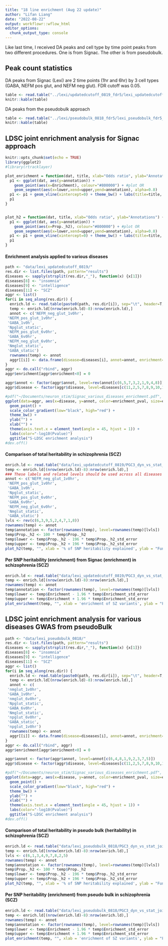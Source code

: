 ```yaml
---
title: "18 line enrichment (Aug 22 update)"
author: "Lifan Liang"
date: "2022-08-22"
output: workflowr::wflow_html
editor_options:
  chunk_output_type: console
---
```


Like last time, I received DA peaks and cell type by time point peaks from two different procedures. One is from Signac. The other is from pseudobulk. 

## Peak count statistics
DA peaks from Signac (Lexi) are 2 time points (1hr and 6hr) by 3 cell types (GABA, NEFM pos glut, and NEFM neg glut). FDR cutoff was 0.05.
```r
table <- read.table("../lexi/updatedcutoff_0819_fdr5/lexi_updatedcutoff_fdr5_0819.counts")
knitr::kable(table)
```

DA peaks from the pseudobulk approach
```r
table <- read.table("../lexi/pseudobulk_0818_fdr5/lexi_pseudobulk_fdr5_0818.counts")
knitr::kable(table)
```


## LDSC joint enrichment analysis for Signac approach

```r
knitr::opts_chunk$set(echo = TRUE)
library(ggplot2)
#library(rtracklayer)

plot_enrichment = function(dat, title, xlab="Odds ratio", ylab="Annotations") {
  p1 <- ggplot(dat, aes(y=annotation)) + 
    geom_point(aes(x=Enrichment), colour="#800000") + #plot OR
    geom_segment(aes(x=lower,xend=upper,yend=annotation), alpha=0.8)
  p1 <- p1 + geom_vline(xintercept=0) + theme_bw() + labs(title=title, x=xlab, y=ylab)
  p1
}


plot_h2 = function(dat, title, xlab="Odds ratio", ylab="Annotations") {
  p1 <- ggplot(dat, aes(y=annotation)) + 
    geom_point(aes(x=Prop._h2), colour="#800000") + #plot OR
    geom_segment(aes(x=lower,xend=upper,yend=annotation), alpha=0.8)
  p1 <- p1 + geom_vline(xintercept=0) + theme_bw() + labs(title=title, x=xlab, y=ylab)
  p1
}
```

#### Enrichment analysis applied to various diseases
```r
path <- "data/lexi_updatedcutoff_0819/"
res.dir <- list.files(path, pattern="results")
diseases <- sapply(strsplit(res.dir,"_"), function(x) {x[1]})
diseases[8] <- "insomnia"
diseases[9] <- "intelligence"
diseases[11] <- "SCZ"
aggr <- list()
for(i in seq_along(res.dir)) {
  enrich.ld <- read.table(paste0(path, res.dir[i]), sep="\t", header=T, row.names=1)
  temp <- enrich.ld[(nrow(enrich.ld)-8):nrow(enrich.ld),]
  annot <- c('NEFM_neg_glut_1v0hr',
 'NEFM_pos_glut_1v0hr',
 'GABA_1v0h',
 'Npglut_static',
 'NEFM_pos_glut_6v0hr',
 'GABA_6v0hr',
 'NEFM_neg_glut_6v0hr',
 'Nmglut_static',
 'GABA_static')
  rownames(temp) <- annot
  aggr[[i]] <- data.frame(disease=diseases[i], annot=annot, enrichment=temp$Enrichment, enrichment_pval=-log10(temp$Enrichment_p))
}
aggr <- do.call("rbind", aggr)
aggr$enrichment[aggr$enrichment<0] = 0

aggr$annot <- factor(aggr$annot, level=rev(annot[c(6,5,7,3,2,1,9,4,8)]))
aggr$disease <- factor(aggr$disease, level=diseases[c(11,2,5,7,8,9,10,1,6,4,12,3)])

#pdf("~/Documents/neuron_stim/Signac_various_diseases_enrichment.pdf", width = 9, height=5)
ggplot(data=aggr, aes(x=disease, y=annot, color=enrichment_pval, size=enrichment)) + 
  geom_point() +
  scale_color_gradient(low="black", high="red") +
  theme_bw() + 
  ylab("") + 
  xlab("") + 
  theme(axis.text.x = element_text(angle = 45, hjust = 1)) +
  labs(color="-log10(Pvalue)")
  ggtitle("S-LDSC enrichment analysis")
#dev.off()
```

#### Comparison of total heritability in schizophrenia (SCZ)
```r
enrich.ld <- read.table("data/lexi_updatedcutoff_0819/PGC3_dyn_vs_stat_joint.results", sep="\t", header=T, row.names=1)
temp <- enrich.ld[(nrow(enrich.ld)-8):nrow(enrich.ld),]
### These labels and related levels should be used across all diseases
annot <- c('NEFM_neg_glut_1v0hr',
 'NEFM_pos_glut_1v0hr',
 'GABA_1v0h',
 'Npglut_static',
 'NEFM_pos_glut_6v0hr',
 'GABA_6v0hr',
 'NEFM_neg_glut_6v0hr',
 'Nmglut_static',
 'GABA_static')
lvls <- rev(c(6,3,9,5,2,4,7,1,8))
rownames(temp) <- annot
temp$annotation <- factor(rownames(temp), level=rownames(temp)[lvls])
temp$Prop._h2 <- 100 * temp$Prop._h2
temp$lower <- temp$Prop._h2 - 196 * temp$Prop._h2_std_error
temp$upper <- temp$Prop._h2 + 196 * temp$Prop._h2_std_error
plot_h2(temp, "", xlab = '% of SNP heritability explained', ylab = "Functional annotations")
```

#### Per SNP heritability (enrichment) from Signac (enrichment) in schizophrenia (SCZ)
```r
enrich.ld <- read.table("data/lexi_updatedcutoff_0819/PGC3_dyn_vs_stat_joint.results", sep="\t", header=T, row.names=1)
temp <- enrich.ld[(nrow(enrich.ld)-8):nrow(enrich.ld),]
rownames(temp) <- annot
temp$annotation <- factor(rownames(temp), level=rownames(temp)[lvls])
temp$lower <- temp$Enrichment - 1.96 * temp$Enrichment_std_error
temp$upper <- temp$Enrichment + 1.96 * temp$Enrichment_std_error
plot_enrichment(temp, "", xlab = 'enrichment of SZ variants', ylab = "Functional annotations")
```




## LDSC joint enrichment analysis for various diseases GWAS from pseudoBulk
```r
path <- "data/lexi_pseudobulk_0818/"
res.dir <- list.files(path, pattern="results")
diseases <- sapply(strsplit(res.dir,"_"), function(x) {x[1]})
diseases[8] <- "insomnia"
diseases[9] <- "intelligence"
diseases[11] <- "SCZ"
aggr <- list()
for(i in seq_along(res.dir)) {
  enrich.ld <- read.table(paste0(path, res.dir[i]), sep="\t", header=T, row.names=1)
  temp <- enrich.ld[(nrow(enrich.ld)-8):nrow(enrich.ld),]
  annot <- c(
 'nmglut_1v0hr',
 'GABA_1v0hr',
 'nmglut_6v0hr',
 'Npglut_static',
 'GABA_6v0hr',
 'Nmglut_static',
 'npglut_6v0hr',
 'GABA_static',
 'npglut_1v0hr')
  rownames(temp) <- annot
  aggr[[i]] <- data.frame(disease=diseases[i], annot=annot, enrichment=temp$Enrichment, enrichment_pval=-log10(temp$Enrichment_p))
}
aggr <- do.call("rbind", aggr)
aggr$enrichment[aggr$enrichment<0] = 0

aggr$annot <- factor(aggr$annot, level=annot[c(6,4,8,1,9,2,3,7,5)])
aggr$disease <- factor(aggr$disease, level=diseases[c(11,2,5,7,8,9,10,1,6,4,12,3)])

#pdf("~/Documents/neuron_stim/Signac_various_diseases_enrichment.pdf", width = 9, height=5)
ggplot(data=aggr, aes(x=disease, y=annot, color=enrichment_pval, size=enrichment)) + 
  geom_point() +
  scale_color_gradient(low="black", high="red") +
  theme_bw() + 
  ylab("") + 
  xlab("") + 
  theme(axis.text.x = element_text(angle = 45, hjust = 1)) +
  labs(color="-log10(Pvalue)")
  ggtitle("S-LDSC enrichment analysis")
#dev.off()
```

#### Comparison of total heritability in pseudo bulk (heritability) in schizophrenia (SCZ)
```r
enrich.ld <- read.table("data/lexi_pseudobulk_0818/PGC3_dyn_vs_stat_joint.results", sep="\t", header=T, row.names=1)
temp <- enrich.ld[(nrow(enrich.ld)-8):nrow(enrich.ld),]
lvls <- c(6,1,3,4,9,7,8,2,5)
rownames(temp) <- annot
temp$annotation <- factor(rownames(temp), level=rownames(temp)[lvls])
temp$Prop._h2 <- 100 * temp$Prop._h2
temp$lower <- temp$Prop._h2 - 196 * temp$Prop._h2_std_error
temp$upper <- temp$Prop._h2 + 196 * temp$Prop._h2_std_error
plot_h2(temp, "", xlab = '% of SNP heritability explained', ylab = "Functional annotations")
```

#### Per SNP heritability (enrichment) from pseudo bulk  in schizophrenia (SCZ)
```r
enrich.ld <- read.table("data/lexi_pseudobulk_0818/PGC3_dyn_vs_stat_joint.results", sep="\t", header=T, row.names=1)
temp <- enrich.ld[(nrow(enrich.ld)-8):nrow(enrich.ld),]
rownames(temp) <- annot
temp$annotation <- factor(rownames(temp), level=rownames(temp)[lvls])
temp$lower <- temp$Enrichment - 1.96 * temp$Enrichment_std_error
temp$upper <- temp$Enrichment + 1.96 * temp$Enrichment_std_error
plot_enrichment(temp, "", xlab = 'enrichment of SZ variants', ylab = "Functional annotations")
```





